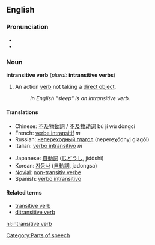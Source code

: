 {{wikipedia}}
==English==
===Pronunciation===
*{{IPA|/ɪnˌtrænsətɪv ˈvɜːb/, /ɪnˌtrænzətɪv ˈvɜːb/}}
*{{SAMPA|/In%tr{ns@tIv "v3:b/, /In%tr{nz@tIv "v3:b/}}

===Noun===
'''intransitive verb''' (''plural:'' '''intransitive verbs''')

#{{grammar}} An action [[verb]] not taking a [[direct object]].
#:''In English "sleep" is an intransitive verb.''

====Translations====
{{top}}
*Chinese: [[不及物動詞]] / [[不及物动词]] bù jí wù dòngcí
*French: [[verbe intransitif]] ''m''
*Russian: [[непереходный глагол]] (nepereχódnyj glagól) {{m}}
*Italian: [[verbo intransitivo]] ''m''
{{mid}}
*Japanese: [[自動詞]] ([[じどうし]], jidōshi)
*Korean: [[자동사]] ([[自動詞]], jadongsa)
*[[Novial]]: [[non-transitiv verbe]]
*Spanish: [[verbo intransitivo]] {{m}}
{{bottom}}

====Related terms====
*[[transitive verb]]
*[[ditransitive verb]]

[[Category:Parts of speech]]

[[nl:intransitive verb]]